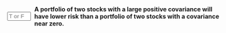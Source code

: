 ::: {.question-block}

<form onsubmit="event.preventDefault(); checkAnswerBox('module2_tf_q51','F')" style="display: flex; align-items: center; gap: 8px;">
<input type="text" id="module2_tf_q51" name="module2_tf_q51" maxlength="1" placeholder="T or F"
         style="width: 55px;" data-correct-answer="F" /> <label for="module2_tf_q51"><strong>A portfolio of two stocks with a large positive covariance will have lower risk than a portfolio of two stocks with a covariance near zero.</strong></label>
</form>

<div id="feedback-module2_tf_q51" class="feedback" data-status="" style="display:none;">
The sentence is FALSE. A large positive covariance indicates that the two stocks tend to move strongly in the same direction, which reduces the benefits of diversification. A covariance near zero (or negative) is more effective at reducing portfolio risk, as the stocks' movements are less related.
</div>
:::